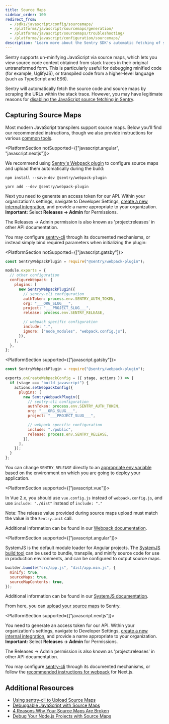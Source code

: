 ```yaml
---
title: Source Maps
sidebar_order: 100
redirect_from:
  - /sdks/javascript/config/sourcemaps/
  - /platforms/javascript/sourcemaps/generation/
  - /platforms/javascript/sourcemaps/troubleshooting/
  - /platforms/javascript/configuration/sourcemaps/
description: "Learn more about the Sentry SDK's automatic fetching of source code and source maps by scraping the URLs within the stack trace."
---
```


Sentry supports un-minifying JavaScript via source maps, which lets you view source code context obtained from stack traces in their original untransformed form. This is particularly useful for debugging minified code (for example, UglifyJS), or transpiled code from a higher-level language (such as TypeScript and ES6).

<Note>

Sentry will automatically fetch the source code and source maps by scraping the URLs within the stack trace. However, you may have legitimate reasons for [disabling the JavaScript source fetching in Sentry](https://blog.sentry.io/2018/07/17/source-code-fetching).

</Note>

## Capturing Source Maps

Most modern JavaScript transpilers support source maps. Below you'll find our recommended instructions, though we also provide instructions for various [common tools](tools/).

<PlatformSection notSupported={["javascript.angular", "javascript.nextjs"]}>

We recommend using [Sentry's Webpack plugin](https://github.com/getsentry/sentry-webpack-plugin) to configure source maps and upload them automatically during the build:

```shell {tabTitle:"npm"}
npm install --save-dev @sentry/webpack-plugin
```

```shell {tabTitle:"yarn"}
yarn add --dev @sentry/webpack-plugin
```

Next you need to generate an access token for our API. Within your organization's settings, navigate to Developer Settings, [create a new internal integration](/product/integrations/integration-platform/#internal-integrations), and provide a name appropriate to your organization. **Important:** Select **Releases -> Admin** for Permissions.

<Note>

The Releases -> Admin permission is also known as 'project:releases' in other API documentation.

</Note>

You may configure [sentry-cli](/product/cli/configuration/) through its documented mechanisms, or instead simply bind required parameters when initializing the plugin:

<PlatformSection notSupported={["javascript.gatsby"]}>

```javascript {filename:"webpack.config.js"}
const SentryWebpackPlugin = require("@sentry/webpack-plugin");

module.exports = {
  // other configuration
  configureWebpack: {
    plugins: [
      new SentryWebpackPlugin({
        // sentry-cli configuration
        authToken: process.env.SENTRY_AUTH_TOKEN,
        org: "___ORG_SLUG___",
        project: "___PROJECT_SLUG___",
        release: process.env.SENTRY_RELEASE,

        // webpack specific configuration
        include: ".",
        ignore: ["node_modules", "webpack.config.js"],
      }),
    ],
  },
};
```

</PlatformSection>

<PlatformSection supported={["javascript.gatsby"]}>

```javascript {filename:"webpack.config.js"}
const SentryWebpackPlugin = require("@sentry/webpack-plugin");

exports.onCreateWebpackConfig = ({ stage, actions }) => {
  if (stage === "build-javascript") {
    actions.setWebpackConfig({
      plugins: [
        new SentryWebpackPlugin({
          // sentry-cli configuration
          authToken: process.env.SENTRY_AUTH_TOKEN,
          org: "___ORG_SLUG___",
          project: "___PROJECT_SLUG___",

          // webpack specific configuration
          include: "./public",
          release: process.env.SENTRY_RELEASE,
        }),
      ],
    });
  }
};
```

You can change `SENTRY_RELEASE` directly to an [appropriate env variable](https://github.com/getsentry/sentry-javascript/blob/master/packages/gatsby/gatsby-node.js) based on the environment on which you are going to deploy your application.

</PlatformSection>

<PlatformSection supported={["javascript.vue"]}>

In Vue 2.x, you should use `vue.config.js` instead of `webpack.config.js`, and use `include: "./dist"` instead of `include: "."`

</PlatformSection>

Note: The release value provided during source maps upload must match the value in the `Sentry.init` call.

Additional information can be found in our [Webpack documentation](tools/webpack/).

</PlatformSection>

<PlatformSection supported={["javascript.angular"]}>

SystemJS is the default module loader for Angular projects. The [SystemJS build tool](https://github.com/systemjs/builder) can be used to bundle, transpile, and minify source code for use in production environments, and can be configured to output source maps.

```javascript
builder.bundle("src/app.js", "dist/app.min.js", {
  minify: true,
  sourceMaps: true,
  sourceMapContents: true,
});
```

Additional information can be found in our [SystemJS documentation](tools/systemjs/).

From here, you can [upload your source maps](uploading/) to Sentry.

</PlatformSection>

<PlatformSection supported={["javascript.nextjs"]}>

You need to generate an access token for our API. Within your organization's settings, navigate to Developer Settings, [create a new internal integration](/product/integrations/integration-platform/#internal-integrations), and provide a name appropriate to your organization. **Important:** Select **Releases -> Admin** for Permissions.

<Note>

The Releases -> Admin permission is also known as 'project:releases' in other API documentation.

</Note>

You may configure [sentry-cli](/product/cli/configuration/) through its documented mechanisms, or follow the [recommended instructions for webpack](/platforms/javascript/guides/nextjs/sourcemaps/tools/webpack/) for Next.js.

</PlatformSection>

## Additional Resources

- [Using sentry-cli to Upload Source Maps](/product/cli/releases/#sentry-cli-sourcemaps)
- [Debuggable JavaScript with Source Maps](https://blog.sentry.io/2015/10/29/debuggable-javascript-with-source-maps.html)
- [4 Reasons Why Your Source Maps Are Broken](https://blog.sentry.io/2018/10/18/4-reasons-why-your-source-maps-are-broken)
- [Debug Your Node.js Projects with Source Maps](https://blog.sentry.io/2019/02/20/debug-node-source-maps)
